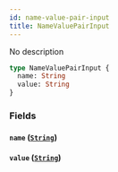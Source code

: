 ```yaml
---
id: name-value-pair-input
title: NameValuePairInput
---
```


No description

```graphql
type NameValuePairInput {
  name: String
  value: String
}
```

### Fields

#### `name` ([`String`](../../label-service/scalars/string))

#### `value` ([`String`](../../label-service/scalars/string))
